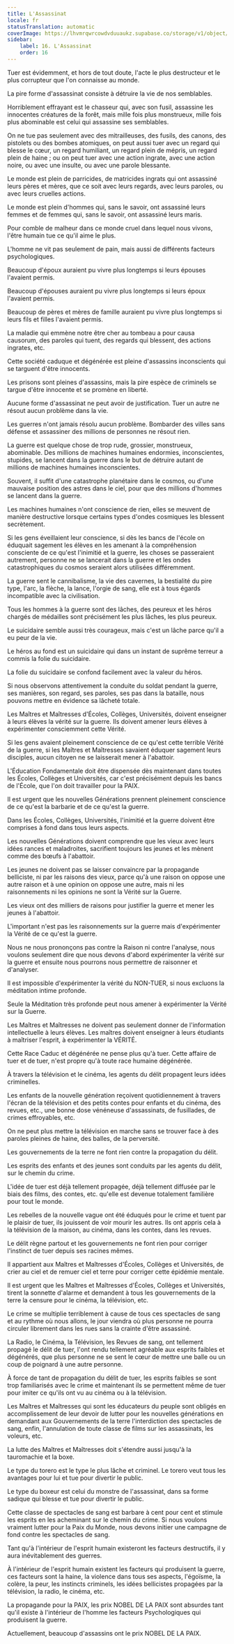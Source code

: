 ```yaml
---
title: L'Assassinat
locale: fr
statusTranslation: automatic
coverImage: https://lhvmrqwrcowdvduuaukz.supabase.co/storage/v1/object/public/strapi-uploads/small_cover-educacion-fundamental.webp-2d51a7828a2b1309555be27f7e2a61a0.webp
sidebar:
    label: 16. L'Assassinat
    order: 16
---
```

Tuer est évidemment, et hors de tout doute, l'acte le plus destructeur et le plus corrupteur que l'on connaisse au monde.

La pire forme d'assassinat consiste à détruire la vie de nos semblables.

Horriblement effrayant est le chasseur qui, avec son fusil, assassine les innocentes créatures de la forêt, mais mille fois plus monstrueux, mille fois plus abominable est celui qui assassine ses semblables.

On ne tue pas seulement avec des mitrailleuses, des fusils, des canons, des pistolets ou des bombes atomiques, on peut aussi tuer avec un regard qui blesse le cœur, un regard humiliant, un regard plein de mépris, un regard plein de haine ; ou on peut tuer avec une action ingrate, avec une action noire, ou avec une insulte, ou avec une parole blessante.

Le monde est plein de parricides, de matricides ingrats qui ont assassiné leurs pères et mères, que ce soit avec leurs regards, avec leurs paroles, ou avec leurs cruelles actions.

Le monde est plein d'hommes qui, sans le savoir, ont assassiné leurs femmes et de femmes qui, sans le savoir, ont assassiné leurs maris.

Pour comble de malheur dans ce monde cruel dans lequel nous vivons, l'être humain tue ce qu'il aime le plus.

L'homme ne vit pas seulement de pain, mais aussi de différents facteurs psychologiques.

Beaucoup d'époux auraient pu vivre plus longtemps si leurs épouses l'avaient permis.

Beaucoup d'épouses auraient pu vivre plus longtemps si leurs époux l'avaient permis.

Beaucoup de pères et mères de famille auraient pu vivre plus longtemps si leurs fils et filles l'avaient permis.

La maladie qui emmène notre être cher au tombeau a pour causa causorum, des paroles qui tuent, des regards qui blessent, des actions ingrates, etc.

Cette société caduque et dégénérée est pleine d'assassins inconscients qui se targuent d'être innocents.

Les prisons sont pleines d'assassins, mais la pire espèce de criminels se targue d'être innocente et se promène en liberté.

Aucune forme d'assassinat ne peut avoir de justification. Tuer un autre ne résout aucun problème dans la vie.

Les guerres n'ont jamais résolu aucun problème. Bombarder des villes sans défense et assassiner des millions de personnes ne résout rien.

La guerre est quelque chose de trop rude, grossier, monstrueux, abominable. Des millions de machines humaines endormies, inconscientes, stupides, se lancent dans la guerre dans le but de détruire autant de millions de machines humaines inconscientes.

Souvent, il suffit d'une catastrophe planétaire dans le cosmos, ou d'une mauvaise position des astres dans le ciel, pour que des millions d'hommes se lancent dans la guerre.

Les machines humaines n'ont conscience de rien, elles se meuvent de manière destructive lorsque certains types d'ondes cosmiques les blessent secrètement.

Si les gens éveillaient leur conscience, si dès les bancs de l'école on éduquait sagement les élèves en les amenant à la compréhension consciente de ce qu'est l'inimitié et la guerre, les choses se passeraient autrement, personne ne se lancerait dans la guerre et les ondes catastrophiques du cosmos seraient alors utilisées différemment.

La guerre sent le cannibalisme, la vie des cavernes, la bestialité du pire type, l'arc, la flèche, la lance, l'orgie de sang, elle est à tous égards incompatible avec la civilisation.

Tous les hommes à la guerre sont des lâches, des peureux et les héros chargés de médailles sont précisément les plus lâches, les plus peureux.

Le suicidaire semble aussi très courageux, mais c'est un lâche parce qu'il a eu peur de la vie.

Le héros au fond est un suicidaire qui dans un instant de suprême terreur a commis la folie du suicidaire.

La folie du suicidaire se confond facilement avec la valeur du héros.

Si nous observons attentivement la conduite du soldat pendant la guerre, ses manières, son regard, ses paroles, ses pas dans la bataille, nous pouvons mettre en évidence sa lâcheté totale.

Les Maîtres et Maîtresses d'Écoles, Collèges, Universités, doivent enseigner à leurs élèves la vérité sur la guerre. Ils doivent amener leurs élèves à expérimenter consciemment cette Vérité.

Si les gens avaient pleinement conscience de ce qu'est cette terrible Vérité de la guerre, si les Maîtres et Maîtresses savaient éduquer sagement leurs disciples, aucun citoyen ne se laisserait mener à l'abattoir.

L'Éducation Fondamentale doit être dispensée dès maintenant dans toutes les Écoles, Collèges et Universités, car c'est précisément depuis les bancs de l'École, que l'on doit travailler pour la PAIX.

Il est urgent que les nouvelles Générations prennent pleinement conscience de ce qu'est la barbarie et de ce qu'est la guerre.

Dans les Écoles, Collèges, Universités, l'inimitié et la guerre doivent être comprises à fond dans tous leurs aspects.

Les nouvelles Générations doivent comprendre que les vieux avec leurs idées rances et maladroites, sacrifient toujours les jeunes et les mènent comme des bœufs à l'abattoir.

Les jeunes ne doivent pas se laisser convaincre par la propagande belliciste, ni par les raisons des vieux, parce qu'à une raison on oppose une autre raison et à une opinion on oppose une autre, mais ni les raisonnements ni les opinions ne sont la Vérité sur la Guerre.

Les vieux ont des milliers de raisons pour justifier la guerre et mener les jeunes à l'abattoir.

L'important n'est pas les raisonnements sur la guerre mais d'expérimenter la Vérité de ce qu'est la guerre.

Nous ne nous prononçons pas contre la Raison ni contre l'analyse, nous voulons seulement dire que nous devons d'abord expérimenter la vérité sur la guerre et ensuite nous pourrons nous permettre de raisonner et d'analyser.

Il est impossible d'expérimenter la vérité du NON-TUER, si nous excluons la méditation intime profonde.

Seule la Méditation très profonde peut nous amener à expérimenter la Vérité sur la Guerre.

Les Maîtres et Maîtresses ne doivent pas seulement donner de l'information intellectuelle à leurs élèves. Les maîtres doivent enseigner à leurs étudiants à maîtriser l'esprit, à expérimenter la VÉRITÉ.

Cette Race Caduc et dégénérée ne pense plus qu'à tuer. Cette affaire de tuer et de tuer, n'est propre qu'à toute race humaine dégénérée.

À travers la télévision et le cinéma, les agents du délit propagent leurs idées criminelles.

Les enfants de la nouvelle génération reçoivent quotidiennement à travers l'écran de la télévision et des petits contes pour enfants et du cinéma, des revues, etc., une bonne dose vénéneuse d'assassinats, de fusillades, de crimes effroyables, etc.

On ne peut plus mettre la télévision en marche sans se trouver face à des paroles pleines de haine, des balles, de la perversité.

Les gouvernements de la terre ne font rien contre la propagation du délit.

Les esprits des enfants et des jeunes sont conduits par les agents du délit, sur le chemin du crime.

L'idée de tuer est déjà tellement propagée, déjà tellement diffusée par le biais des films, des contes, etc. qu'elle est devenue totalement familière pour tout le monde.

Les rebelles de la nouvelle vague ont été éduqués pour le crime et tuent par le plaisir de tuer, ils jouissent de voir mourir les autres. Ils ont appris cela à la télévision de la maison, au cinéma, dans les contes, dans les revues.

Le délit règne partout et les gouvernements ne font rien pour corriger l'instinct de tuer depuis ses racines mêmes.

Il appartient aux Maîtres et Maîtresses d'Écoles, Collèges et Universités, de crier au ciel et de remuer ciel et terre pour corriger cette épidémie mentale.

Il est urgent que les Maîtres et Maîtresses d'Écoles, Collèges et Universités, tirent la sonnette d'alarme et demandent à tous les gouvernements de la terre la censure pour le cinéma, la télévision, etc.

Le crime se multiplie terriblement à cause de tous ces spectacles de sang et au rythme où nous allons, le jour viendra où plus personne ne pourra circuler librement dans les rues sans la crainte d'être assassiné.

La Radio, le Cinéma, la Télévision, les Revues de sang, ont tellement propagé le délit de tuer, l'ont rendu tellement agréable aux esprits faibles et dégénérés, que plus personne ne se sent le cœur de mettre une balle ou un coup de poignard à une autre personne.

À force de tant de propagation du délit de tuer, les esprits faibles se sont trop familiarisés avec le crime et maintenant ils se permettent même de tuer pour imiter ce qu'ils ont vu au cinéma ou à la télévision.

Les Maîtres et Maîtresses qui sont les éducateurs du peuple sont obligés en accomplissement de leur devoir de lutter pour les nouvelles générations en demandant aux Gouvernements de la terre l'interdiction des spectacles de sang, enfin, l'annulation de toute classe de films sur les assassinats, les voleurs, etc.

La lutte des Maîtres et Maîtresses doit s'étendre aussi jusqu'à la tauromachie et la boxe.

Le type du torero est le type le plus lâche et criminel. Le torero veut tous les avantages pour lui et tue pour divertir le public.

Le type du boxeur est celui du monstre de l'assassinat, dans sa forme sadique qui blesse et tue pour divertir le public.

Cette classe de spectacles de sang est barbare à cent pour cent et stimule les esprits en les acheminant sur le chemin du crime. Si nous voulons vraiment lutter pour la Paix du Monde, nous devons initier une campagne de fond contre les spectacles de sang.

Tant qu'à l'intérieur de l'esprit humain existeront les facteurs destructifs, il y aura inévitablement des guerres.

À l'intérieur de l'esprit humain existent les facteurs qui produisent la guerre, ces facteurs sont la haine, la violence dans tous ses aspects, l'égoïsme, la colère, la peur, les instincts criminels, les idées bellicistes propagées par la télévision, la radio, le cinéma, etc.

La propagande pour la PAIX, les prix NOBEL DE LA PAIX sont absurdes tant qu'il existe à l'intérieur de l'homme les facteurs Psychologiques qui produisent la guerre.

Actuellement, beaucoup d'assassins ont le prix NOBEL DE LA PAIX.

